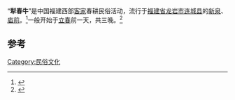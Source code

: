 “'''犁春牛'''”是中国福建西部[[客家|客家]]春耕民俗活动，流行于[[福建省|福建省]][[龙岩市|龙岩市]][[连城县|连城县]]的[[新泉|新泉]]、[[庙前镇_(连城县)|庙前]]。<ref>{{Cite book|title=中华舞蹈志 福建卷|last=《中华舞蹈志》编辑委员会编|first=|publisher=学林出版社|year=2014|isbn=|location=上海|pages=143}}</ref>一般开始于[[立春|立春]]前一天，共三晚。<ref>{{cite web |url= http://www.fjlylc.gov.cn/xxgk/zdxxgk/ggwhty/szgk/201908/t20190808_1565355.htm|title= 省級非物質文化遺產之閩西客家春耕習俗|date=2019-07-19 |publisher= 連城縣人民政府 }}</ref>

==参考==
{{reflist}}

[[Category:民俗文化|Category:民俗文化]]